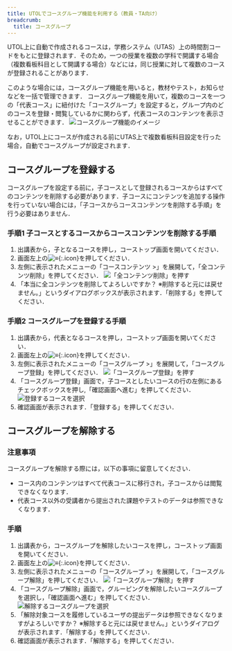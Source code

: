 ```yaml
---
title: UTOLでコースグループ機能を利用する（教員・TA向け）
breadcrumb:
  title: コースグループ
---
```


UTOL上に自動で作成されるコースは，学務システム（UTAS）上の時間割コードをもとに登録されます．そのため，一つの授業を複数の学科で開講する場合（複数看板科目として開講する場合）などには，同じ授業に対して複数のコースが登録されることがあります．

このような場合には，コースグループ機能を用いると，教材やテスト，お知らせなどを一括で管理できます．
コースグループ機能を用いて，複数のコースを一つの「代表コース」に紐付けた「コースグループ」を設定すると，グループ内のどのコースを登録・閲覧しているかに関わらず，代表コースのコンテンツを表示させることができます．
![コースグループ機能のイメージ](./explain.png)

なお，UTOL上にコースが作成される前にUTAS上で複数看板科目設定を行った場合，自動でコースグループが設定されます．

## コースグループを登録する
コースグループを設定する前に，子コースとして登録されるコースからはすべてのコンテンツを削除する必要があります．子コースにコンテンツを追加する操作を行っていない場合には，「子コースからコースコンテンツを削除する手順」を行う必要はありません．

### 手順1 子コースとするコースからコースコンテンツを削除する手順
1. 出講表から，子となるコースを押し，コーストップ画面を開いてください．
2. 画面左上の![≡](../../../_icons/hamburger.png){:.icon}を押してください．
3. 左側に表示されたメニューの「コースコンテンツ >」を展開して，「全コンテンツ削除」を押してください．
    ![「全コンテンツ削除」を押す](./remove.png)
4. 「本当に全コンテンツを削除してよろしいですか？ ※削除すると元には戻せません。」というダイアログボックスが表示されます．「削除する」を押してください．

### 手順2 コースグループを登録する手順
1. 出講表から，代表となるコースを押し，コーストップ画面を開いてください．
2. 画面左上の![≡](../../../_icons/hamburger.png){:.icon}を押してください．
3. 左側に表示されたメニューの「コースグループ >」を展開して，「コースグループ登録」を押してください． 
    ![「コースグループ登録」を押す](./menu1.png)
4. 「コースグループ登録」画面で，子コースとしたいコースの行の左側にあるチェックボックスを押し,「確認画面へ進む」を押してください．
    ![登録するコースを選択](./reg.png)
5. 確認画面が表示されます．「登録する」を押してください．

## コースグループを解除する
### 注意事項
コースグループを解除する際には，以下の事項に留意してください．
* コース内のコンテンツはすべて代表コースに移行され，子コースからは閲覧できなくなります．
* 代表コース以外の受講者から提出された課題やテストのデータは参照できなくなります．

### 手順
1. 出講表から，コースグループを解除したいコースを押し，コーストップ画面を開いてください．
2. 画面左上の![≡](../../../_icons/hamburger.png){:.icon}を押してください．
3. 左側に表示されたメニューの「コースグループ >」を展開して，「コースグループ解除」を押してください．
    ![「コースグループ解除」を押す](./menu2.png)
4. 「コースグループ解除」画面で，グルーピングを解除したいコースグループを選択し，「確認画面へ進む」を押してください．
    ![解除するコースグループを選択](./unreg.png)
5. 「解除対象コースを履修しているユーザの提出データは参照できなくなりますがよろしいですか？ ※解除すると元には戻せません。」というダイアログが表示されます．「解除する」を押してください．
6. 確認画面が表示されます．「解除する」を押してください．
